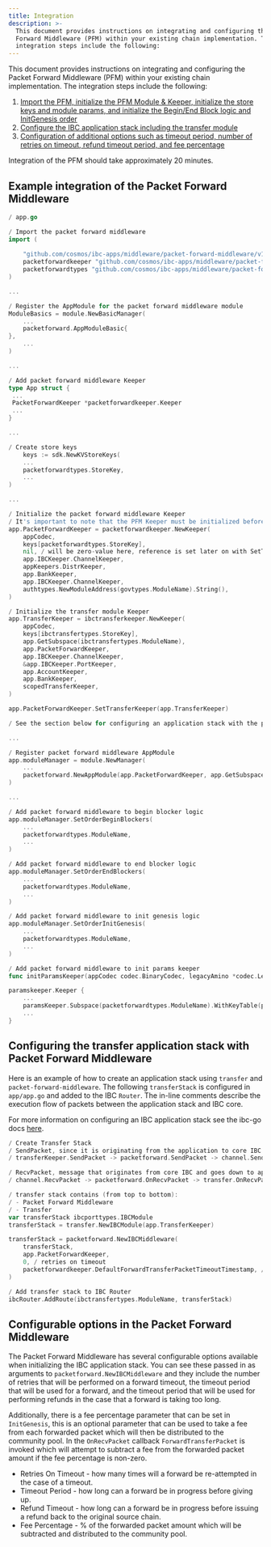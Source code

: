 ```yaml
---
title: Integration
description: >-
  This document provides instructions on integrating and configuring the Packet
  Forward Middleware (PFM) within your existing chain implementation. The
  integration steps include the following:
---
```


This document provides instructions on integrating and configuring the Packet Forward Middleware (PFM) within your
existing chain implementation.
The integration steps include the following:

1. [Import the PFM, initialize the PFM Module & Keeper, initialize the store keys and module params, and initialize the Begin/End Block logic and InitGenesis order](#example-integration-of-the-packet-forward-middleware)
2. [Configure the IBC application stack including the transfer module](#configuring-the-transfer-application-stack-with-packet-forward-middleware)
3. [Configuration of additional options such as timeout period, number of retries on timeout, refund timeout period, and fee percentage](#configurable-options-in-the-packet-forward-middleware)

Integration of the PFM should take approximately 20 minutes.

## Example integration of the Packet Forward Middleware

```go expandable
/ app.go

/ Import the packet forward middleware
import (
    
    "github.com/cosmos/ibc-apps/middleware/packet-forward-middleware/v10/packetforward"
    packetforwardkeeper "github.com/cosmos/ibc-apps/middleware/packet-forward-middleware/v10/packetforward/keeper"
    packetforwardtypes "github.com/cosmos/ibc-apps/middleware/packet-forward-middleware/v10/packetforward/types"
)

...

/ Register the AppModule for the packet forward middleware module
ModuleBasics = module.NewBasicManager(
    ...
    packetforward.AppModuleBasic{
},
    ...
)

...

/ Add packet forward middleware Keeper
type App struct {
 ...
 PacketForwardKeeper *packetforwardkeeper.Keeper
 ...
}

...

/ Create store keys
    keys := sdk.NewKVStoreKeys(
    ...
    packetforwardtypes.StoreKey,
    ...
)

...

/ Initialize the packet forward middleware Keeper
/ It's important to note that the PFM Keeper must be initialized before the Transfer Keeper
app.PacketForwardKeeper = packetforwardkeeper.NewKeeper(
    appCodec,
    keys[packetforwardtypes.StoreKey],
    nil, / will be zero-value here, reference is set later on with SetTransferKeeper.
    app.IBCKeeper.ChannelKeeper,
    appKeepers.DistrKeeper,
    app.BankKeeper,
    app.IBCKeeper.ChannelKeeper,
    authtypes.NewModuleAddress(govtypes.ModuleName).String(),
)

/ Initialize the transfer module Keeper
app.TransferKeeper = ibctransferkeeper.NewKeeper(
    appCodec,
    keys[ibctransfertypes.StoreKey],
    app.GetSubspace(ibctransfertypes.ModuleName),
    app.PacketForwardKeeper,
    app.IBCKeeper.ChannelKeeper,
    &app.IBCKeeper.PortKeeper,
    app.AccountKeeper,
    app.BankKeeper,
    scopedTransferKeeper,
)

app.PacketForwardKeeper.SetTransferKeeper(app.TransferKeeper)

/ See the section below for configuring an application stack with the packet forward middleware

...

/ Register packet forward middleware AppModule
app.moduleManager = module.NewManager(
    ...
    packetforward.NewAppModule(app.PacketForwardKeeper, app.GetSubspace(packetforwardtypes.ModuleName)),
)

...

/ Add packet forward middleware to begin blocker logic
app.moduleManager.SetOrderBeginBlockers(
    ...
    packetforwardtypes.ModuleName,
    ...
)

/ Add packet forward middleware to end blocker logic
app.moduleManager.SetOrderEndBlockers(
    ...
    packetforwardtypes.ModuleName,
    ...
)

/ Add packet forward middleware to init genesis logic
app.moduleManager.SetOrderInitGenesis(
    ...
    packetforwardtypes.ModuleName,
    ...
)

/ Add packet forward middleware to init params keeper
func initParamsKeeper(appCodec codec.BinaryCodec, legacyAmino *codec.LegacyAmino, key, tkey storetypes.StoreKey)

paramskeeper.Keeper {
    ...
    paramsKeeper.Subspace(packetforwardtypes.ModuleName).WithKeyTable(packetforwardtypes.ParamKeyTable())
    ...
}
```

## Configuring the transfer application stack with Packet Forward Middleware

Here is an example of how to create an application stack using `transfer` and `packet-forward-middleware`.
The following `transferStack` is configured in `app/app.go` and added to the IBC `Router`.
The in-line comments describe the execution flow of packets between the application stack and IBC core.

For more information on configuring an IBC application stack see the ibc-go docs [here](https://github.com/cosmos/ibc-go/blob/e69a833de764fa0f5bdf0338d9452fd6e579a675/docs/docs/04-middleware/01-ics29-fee/02-integration.md#configuring-an-application-stack-with-fee-middleware).

```go expandable
/ Create Transfer Stack
/ SendPacket, since it is originating from the application to core IBC:
/ transferKeeper.SendPacket -> packetforward.SendPacket -> channel.SendPacket

/ RecvPacket, message that originates from core IBC and goes down to app, the flow is the other way
/ channel.RecvPacket -> packetforward.OnRecvPacket -> transfer.OnRecvPacket

/ transfer stack contains (from top to bottom):
/ - Packet Forward Middleware
/ - Transfer
var transferStack ibcporttypes.IBCModule
transferStack = transfer.NewIBCModule(app.TransferKeeper)

transferStack = packetforward.NewIBCMiddleware(
    transferStack,
    app.PacketForwardKeeper,
    0, / retries on timeout
    packetforwardkeeper.DefaultForwardTransferPacketTimeoutTimestamp, / forward timeout
)

/ Add transfer stack to IBC Router
ibcRouter.AddRoute(ibctransfertypes.ModuleName, transferStack)
```

## Configurable options in the Packet Forward Middleware

The Packet Forward Middleware has several configurable options available when initializing the IBC application stack.
You can see these passed in as arguments to `packetforward.NewIBCMiddleware` and they include the number of retries that
will be performed on a forward timeout, the timeout period that will be used for a forward, and the timeout period that
will be used for performing refunds in the case that a forward is taking too long.

Additionally, there is a fee percentage parameter that can be set in `InitGenesis`, this is an optional parameter that
can be used to take a fee from each forwarded packet which will then be distributed to the community pool. In the
`OnRecvPacket` callback `ForwardTransferPacket` is invoked which will attempt to subtract a fee from the forwarded
packet amount if the fee percentage is non-zero.

* Retries On Timeout - how many times will a forward be re-attempted in the case of a timeout.
* Timeout Period - how long can a forward be in progress before giving up.
* Refund Timeout - how long can a forward be in progress before issuing a refund back to the original source chain.
* Fee Percentage - % of the forwarded packet amount which will be subtracted and distributed to the community pool.
